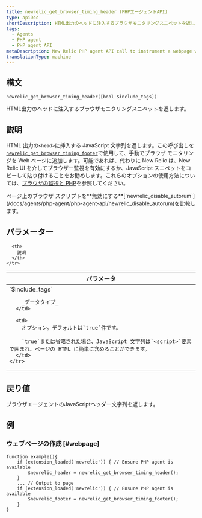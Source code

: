 ```yaml
---
title: newrelic_get_browser_timing_header (PHPエージェントAPI)
type: apiDoc
shortDescription: HTML出力のヘッドに注入するブラウザモニタリングスニペットを返します。
tags:
  - Agents
  - PHP agent
  - PHP agent API
metaDescription: New Relic PHP agent API call to instrument a webpage with New Relic. Pair with newrelic_get_browser_timing_footer.
translationType: machine
---
```


## 構文

```
newrelic_get_browser_timing_header([bool $include_tags])
```

HTML出力のヘッドに注入するブラウザモニタリングスニペットを返します。

## 説明

HTML 出力の`<head>`に挿入する JavaScript 文字列を返します。この呼び出しを[`newrelic_get_browser_timing_footer`](/docs/agents/php-agent/php-agent-api/newrelic_get_browser_timing_footer)で使用して、手動でブラウザ モニタリングを Web ページに追加します。可能であれば、代わりに New Relic は、New Relic UI を介してブラウザー監視を有効にするか、JavaScript スニペットをコピーして貼り付けることをお勧めします。これらのオプションの使用方法については、[ブラウザの監視と PHP](/docs/agents/php-agent/features/page-load-timing-php)を参照してください。

<Callout variant="tip">
  ページ上のブラウザ スクリプトを**無効にする**[`newrelic_disable_autorum`](/docs/agents/php-agent/php-agent-api/newrelic_disable_autorum)を比較します。
</Callout>

## パラメーター

<table>
  <thead>
    <tr>
      <th width="25%">
        パラメータ
      </th>

      <th>
        説明
      </th>
    </tr>
  </thead>

  <tbody>
    <tr>
      <td>
        `$include_tags`

        _データタイプ_
      </td>

      <td>
        オプション。デフォルトは`true`件です。

        `true`または省略された場合、JavaScript 文字列は`<script>`要素で囲まれ、ページの HTML に簡単に含めることができます。
      </td>
    </tr>
  </tbody>
</table>

## 戻り値

ブラウザエージェントのJavaScriptヘッダー文字列を返します。

## 例

### ウェブページの作成 [#webpage]

```
function example(){
    if (extension_loaded('newrelic')) { // Ensure PHP agent is available
        $newrelic_header = newrelic_get_browser_timing_header();
    }
    ... // Output to page
    if (extension_loaded('newrelic')) { // Ensure PHP agent is available
        $newrelic_footer = newrelic_get_browser_timing_footer();
    }
}
```